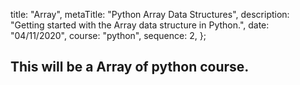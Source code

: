 
  title: "Array",
  metaTitle: "Python Array Data Structures",
  description: "Getting started with the Array data structure in Python.",
  date: "04/11/2020",
  course: "python",
  sequence: 2,
};


## This will be a Array of python course.
